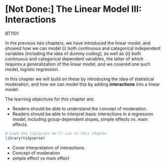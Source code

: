 # [Not Done:] The Linear Model III: Interactions

<span class="badge badge-bt"> BT1101 </span>

In the previous two chapters, we have introduced the linear model, and showed how we can model (i) both continuous and categorical independent variables (including the idea of dummy coding), as well as (ii) both continuous and categorical dependent variables, the latter of which requires a generalization of the linear model, and we covered one such model, logistic regression. 

In this chapter we will build on these by introducing the idea of statistical moderation, and how we can model this by adding **interactions** into a linear model.

The learning objectives for this chapter are:

- Readers should be able to understand the concept of moderation.
- Readers should be able to interpret basic interactions in a regression model, including group-dependent slopes, simple effects vs. main effects.





```r
# Load the libraries we'll use in this chapter
library(tidyverse)
```







- Cover interpretation of interactions. 
- Concept of moderation
- simple effect vs main effect

